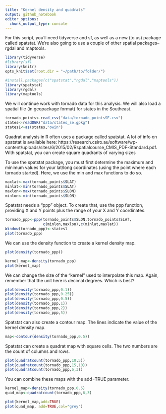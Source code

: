 ```yaml
---
title: "Kernel density and quadrats"
output: github_notebook
editor_options: 
  chunk_output_type: console
---
```


For this script, you'll need tidyverse and sf, as well as a new (to us) package called spatstat. We're also going to use a couple of other spatial packages--rgdal and maptools.

```r
library(tidyverse)
#library(sf)
library(knitr)
opts_knit$set(root.dir = "~/path/to/folder/")

#install.packages(c("spatstat","rgdal","maptools"))
library(spatstat)
library(rgdal)
library(maptools)
```

We will continue work with tornado data for this analysis. We will also load a spatial file (in geopackage format) for states in the Southeast.

```r
tornado_points<-read_csv("data/tornado_pointsSE.csv")
states<-readOGR("data/states_se.gpkg") 
states1<-as(states,"owin")
```

Quadrat analysis in R often uses a package called spatstat. A lot of info on spatstat is available here: https://research.csiro.au/software/wp-content/uploads/sites/6/2015/02/Rspatialcourse_CMIS_PDF-Standard.pdf. With spatstat, you can create square quadrants of varying sizes

To use the spatstat package, you must first determine the maximum and minimum values for your lat/long coordinates (using the point where each tornado started). Here, we use the min and max functions to do so.

```r
maxlat<-max(tornado_points$SLAT)
minlat<-min(tornado_points$SLAT)
maxlon<-max(tornado_points$SLON)
minlon<-min(tornado_points$SLON)
```

Spatstat needs a "ppp" object. To create that, use the ppp function, providing X and Y points plus the range of your X and Y coordinates.

```r
tornado_ppp<-ppp(tornado_points$SLON,tornado_points$SLAT,
                 c(minlon,maxlon),c(minlat,maxlat))
Window(tornado_ppp)<-states1
plot(tornado_ppp)
```

We can use the density function to create a kernel density map.

```r
plot(density(tornado_ppp))

kernel_map<-density(tornado_ppp)
plot(kernel_map)
```

We can change the size of the "kernel" used to interpolate this map. Again, remember that the unit here is decimal degrees. Which is best?

```r
plot(density(tornado_ppp,0.1))
plot(density(tornado_ppp,0.25))
plot(density(tornado_ppp,0.5))
plot(density(tornado_ppp,1))
plot(density(tornado_ppp,2))
plot(density(tornado_ppp,5))
```

Spatstat can also create a contour map. The lines indicate the value of the kernel density map.

```r
map<-contour(density(tornado_ppp,0.5))
```

Spatstat can create a quadrat map with square cells. The two numbers are the count of columns and rows.

```r
plot(quadratcount(tornado_ppp,10,5)) 
plot(quadratcount(tornado_ppp,15,10)) 
plot(quadratcount(tornado_ppp,6,3)) 
```

You can combine these maps with the add=TRUE parameter.
```r
kernel_map<-density(tornado_ppp,0.5)
quad_map<-quadratcount(tornado_ppp,6,3)

plot(kernel_map,add=TRUE)
plot(quad_map, add=TRUE,col="grey")
```
